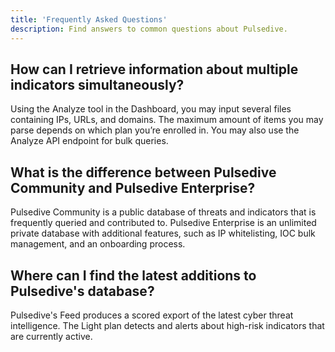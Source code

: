 ```yaml
---
title: 'Frequently Asked Questions'
description: Find answers to common questions about Pulsedive.
---          
```

              
## How can I retrieve information about multiple indicators simultaneously?
Using the Analyze tool in the Dashboard, you may input several files containing IPs, URLs, and domains. The maximum amount of items you may parse depends on which plan you’re enrolled in. You may also use the Analyze API endpoint for bulk queries.
              
## What is the difference between Pulsedive Community and Pulsedive Enterprise?
Pulsedive Community is a public database of threats and indicators that is frequently queried and contributed to. Pulsedive Enterprise is an unlimited private database with additional features, such as IP whitelisting, IOC bulk management, and an onboarding process.
             
## Where can I find the latest additions to Pulsedive's database?
Pulsedive's Feed produces a scored export of the latest cyber threat intelligence. The Light plan detects and alerts about high-risk indicators that are currently active.